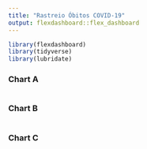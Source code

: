 ```yaml
---
title: "Rastreio Óbitos COVID-19"
output: flexdashboard::flex_dashboard
---
```


```r
library(flexdashboard)
library(tidyverse)
library(lubridate)
```


### Chart A

```r

```


### Chart B

```r

```

### Chart C

```r

```

